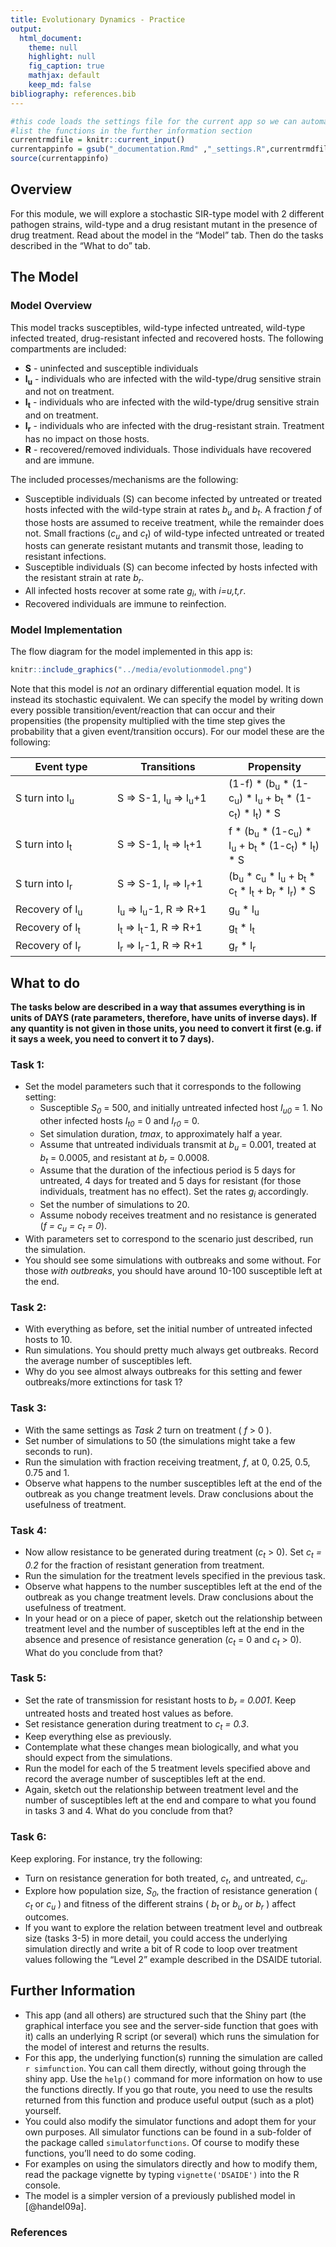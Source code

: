 ```yaml
---
title: Evolutionary Dynamics - Practice
output:
  html_document:
    theme: null
    highlight: null
    fig_caption: true
    mathjax: default 
    keep_md: false
bibliography: references.bib
---
```



```r
#this code loads the settings file for the current app so we can automatically 
#list the functions in the further information section
currentrmdfile = knitr::current_input() 
currentappinfo = gsub("_documentation.Rmd" ,"_settings.R",currentrmdfile)
source(currentappinfo)
```


## Overview {#shinytab1}
For this module, we will explore a stochastic SIR-type model with 2 different pathogen strains, wild-type and a drug resistant mutant in the presence of drug treatment. Read about the model in the "Model" tab. Then do the tasks described in the "What to do" tab.


## The Model {#shinytab2}

### Model Overview

This model tracks susceptibles, wild-type infected untreated, wild-type infected treated, drug-resistant infected and recovered hosts. 
The following compartments are included:  

* **S** - uninfected and susceptible individuals 
* **I~u~** - individuals who are infected with the wild-type/drug sensitive strain and not on treatment.
* **I~t~** - individuals who are infected with the wild-type/drug sensitive strain and on treatment.
* **I~r~** - individuals who are infected with the drug-resistant strain. Treatment has no impact on those hosts.
* **R** - recovered/removed individuals. Those individuals have recovered and are immune. 


The included processes/mechanisms are the following:

* Susceptible individuals (S) can become infected by untreated or treated hosts infected with the wild-type strain at rates _b~u~_ and _b~t~_. A fraction _f_ of those hosts are assumed to receive treatment, while the remainder does not. Small fractions (_c~u~_ and _c~t~_) of wild-type infected untreated or treated hosts can generate resistant mutants and transmit those, leading to resistant infections.  
* Susceptible individuals (S) can become infected by hosts infected with the resistant strain at rate _b~r~_. 
* All infected hosts recover at some rate _g~i~_, with _i=u,t,r_. 
* Recovered individuals are immune to reinfection. 


### Model Implementation
The flow diagram for the model implemented in this app is:



```r
knitr::include_graphics("../media/evolutionmodel.png")
```



Note that this model is _not_ an ordinary differential equation model. It is instead its stochastic equivalent.
We can specify the model by writing down every possible transition/event/reaction that can occur and their propensities (the propensity multiplied with the
time step gives the probability that a given event/transition occurs). For our model these are the following:

Event type              |  Transitions               |   Propensity      |
----------              |  -----------               |   ----------      |
S turn into I~u~        |  S => S-1,  I~u~ => I~u~+1 |   (1-f) * (b~u~ * (1-c~u~) * I~u~ + b~t~ * (1-c~t~) * I~t~) * S  |
S turn into I~t~        |  S => S-1,  I~t~ => I~t~+1 |   f * (b~u~ * (1-c~u~) * I~u~ + b~t~ * (1-c~t~) * I~t~) * S  |
S turn into I~r~        |  S => S-1,  I~r~ => I~r~+1 |   (b~u~ * c~u~ * I~u~ + b~t~ * c~t~ * I~t~ + b~r~ * I~r~) * S  |
Recovery of I~u~        |  I~u~ => I~u~-1, R => R+1  |   g~u~ * I~u~       |
Recovery of I~t~        |  I~t~ => I~t~-1, R => R+1  |   g~t~ * I~t~       |
Recovery of I~r~        |  I~r~ => I~r~-1, R => R+1  |   g~r~ * I~r~       |




## What to do {#shinytab3}


**The tasks below are described in a way that assumes everything is in units of DAYS (rate parameters, therefore, have units of inverse days). If any quantity is not given in those units, you need to convert it first (e.g. if it says a week, you need to convert it to 7 days).**
      
### Task 1: 
* Set the model parameters such that it corresponds to the following setting: 
    * Susceptible _S~0~_ = 500, and initially untreated infected host _I~u0~_ = 1. No other infected hosts _I~t0~_ = 0 and _I~r0~_ = 0.
    * Set simulation duration, _tmax_, to approximately half a year.
    * Assume that untreated individuals transmit at _b~u~_ = 0.001, treated at _b~t~_ = 0.0005, and resistant at _b~r~_ = 0.0008.     
    * Assume that the duration of the infectious period is 5 days for untreated, 4 days for treated and 5 days for resistant (for those individuals, treatment has no effect). Set the rates _g~i~_ accordingly.
    * Set the number of simulations to 20.
    * Assume nobody receives treatment and no resistance is generated (_f = c~u~ = c~t~ = 0_).
    
* With parameters set to correspond to the scenario just described, run the simulation.
* You should see some simulations with outbreaks and some without. For those _with outbreaks_, you should have around 10-100 susceptible left at the end.

### Task 2: 
* With everything as before, set the initial number of untreated infected hosts to 10. 
* Run simulations. You should pretty much always get outbreaks. Record the average number of susceptibles left.
* Why do you see almost always outbreaks for this setting and fewer outbreaks/more extinctions for task 1?


### Task 3: 
* With the same settings as _Task 2_ turn on treatment ( _f_ > 0 ). 
* Set number of simulations to 50 (the simulations might take a few seconds to run).
* Run the simulation with fraction receiving treatment, _f_, at 0, 0.25, 0.5, 0.75 and 1.
* Observe what happens to the number susceptibles left at the end of the outbreak as you change treatment levels. Draw conclusions about the usefulness of treatment.

### Task 4: 
* Now allow resistance to be generated during treatment (_c~t~_ > 0). Set _c~t~ = 0.2_ for the fraction of resistant generation from treatment.
* Run the simulation for the treatment levels specified in the previous task.
* Observe what happens to the number susceptibles left at the end of the outbreak as you change treatment levels. Draw conclusions about the usefulness of treatment.
* In your head or on a piece of paper, sketch out the relationship between treatment level and the number of susceptibles left at the end in the absence and presence of resistance generation (_c~t~_ = 0 and _c~t~_ > 0). What do you conclude from that?


### Task 5: 
* Set the rate of transmission for resistant hosts to _b~r~ = 0.001_. Keep untreated hosts and treated host values as before.
* Set resistance generation during treatment to _c~t~ = 0.3_. 
* Keep everything else as previously.
* Contemplate what these changes mean biologically, and what you should expect from the simulations.
* Run the model for each of the 5 treatment levels specified above and record the average number of susceptibles left at the end. 
* Again, sketch out the relationship between treatment level and the number of susceptibles left at the end and compare to what you found in tasks 3 and 4. What do you conclude from that?


### Task 6: 
Keep exploring. For instance, try the following:

* Turn on resistance generation for both treated, _c~t~_, and untreated, _c~u~_. 
* Explore how population size, _S~0~_, the fraction of resistance generation ( _c~t~_ or _c~u~_ ) and fitness of the different strains ( _b~t~_ or _b~u~_ or _b~r~_ ) affect outcomes.
* If you want to explore the relation between treatment level and outbreak size (tasks 3-5) in more detail, you could access the underlying simulation directly and write a bit of R code to loop over treatment values following the "Level 2" example described in the DSAIDE tutorial.


## Further Information {#shinytab4}


* This app (and all others) are structured such that the Shiny part (the graphical interface you see and the server-side function that goes with it) calls an underlying R script (or several) which runs the simulation for the model of interest and returns the results.
* For this app, the underlying function(s) running the simulation are called ``r simfunction``. You can call them directly, without going through the shiny app. Use the `help()` command for more information on how to use the functions directly. If you go that route, you need to use the results returned from this function and produce useful output (such as a plot) yourself. 
* You could also modify the simulator functions and adopt them for your own purposes. All simulator functions can be found in a sub-folder of the package called `simulatorfunctions`. Of course to modify these functions, you'll need to do some coding.
* For examples on using the simulators directly and how to modify them, read the package vignette by typing `vignette('DSAIDE')` into the R console.
* The model is a simpler version of a previously published model in [@handel09a]. 

### References




